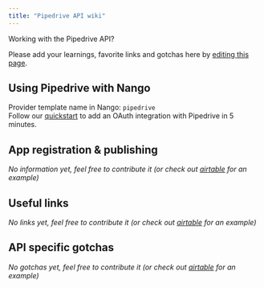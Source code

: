 ```yaml
---
title: "Pipedrive API wiki"
---
```


Working with the Pipedrive API?

Please add your learnings, favorite links and gotchas here by [editing this page](https://github.com/nangohq/nango/tree/master/docs/docs/providers/pipedrive.md).

## Using Pipedrive with Nango[](#using-pipedrive-with-nango "Direct link to Using Pipedrive with Nango")

Provider template name in Nango: `pipedrive`  
Follow our [quickstart](/quickstart) to add an OAuth integration with Pipedrive in 5 minutes.

## App registration & publishing[](#app-registration--publishing "Direct link to App registration & publishing")

_No information yet, feel free to contribute it (or check out [airtable](/providers/airtable) for an example)_

## Useful links[](#useful-links "Direct link to Useful links")

_No links yet, feel free to contribute it (or check out [airtable](/providers/airtable) for an example)_

## API specific gotchas[](#api-specific-gotchas "Direct link to API specific gotchas")

_No gotchas yet, feel free to contribute it (or check out [airtable](/providers/airtable) for an example)_
